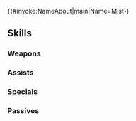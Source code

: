 {{#invoke:NameAbout|main|Name=Mist}}{{HeroPage Tabs}}
{{Hero Infobox
|Name=Mist
|Title=Helpful Sister
|artist=みわべさくら
|WeaponType=Colorless Staff
|MoveType=Infantry
|Origin=Fire Emblem: Path of Radiance
|Gender=Female
|actorEN=Sarah Williams
|actorJP=榎本温子
|releaseDate=April 26, 2017
|poolDate=May 15, 2017
|randomStartTime=2017-05-12T07:00:00Z
|poolRarities=5
|TagID=ミスト
|InternalID=125
|cv1=8
|cv2=100400
|description=Ike's younger sister. Active and cheerful, and takes care of the Greil Mercenaries. Appears in Fire Emblem: Path of Radiance.
|Properties=specRate_201904
|GrowthModifier=None
}}
{{Stats Page
|Lv1HP=17|Lv1ATK=8|Lv1SPD=6|Lv1DEF=5|Lv1RES=8
|GRHP=50|GRATK=45|GRSPD=50|GRDEF=35|GRRES=60
}}
==Skills==
===Weapons===
{{Weapons Table
|weapon1=Assault
|weapon1Unlock=1
|weapon2=Slow
|weapon2Unlock=3
|weapon3=Slow+
|weapon3Unlock=5
|weapon4=Elena's Staff
|weapon4Unlock=5
}}
===Assists===
{{Assists Table
|assist1=Heal
|assist1Default=1
|assist1Unlock=1
|assist2=Mend
|assist2Default=3
|assist2Unlock=2
|assist3=Recover
|assist3Default=5
|assist3Unlock=4
|assist4=Recover+
|assist4Unlock=5
}}
===Specials===
{{Specials Table
|special1=Imbue
|special1Default=4
|special1Unlock=2
|special2=Miracle
|special2Default=5
|special2Unlock=3
}}
===Passives===
{{Passives Table
|passiveC1=Spur Res 1
|passiveC2=Spur Def/Res 1
|passiveC3=Spur Def/Res 2
|passiveC1Unlock=3
|passiveC2Unlock=4
|passiveC3Unlock=5
}}
{{Heroes Navbox}}